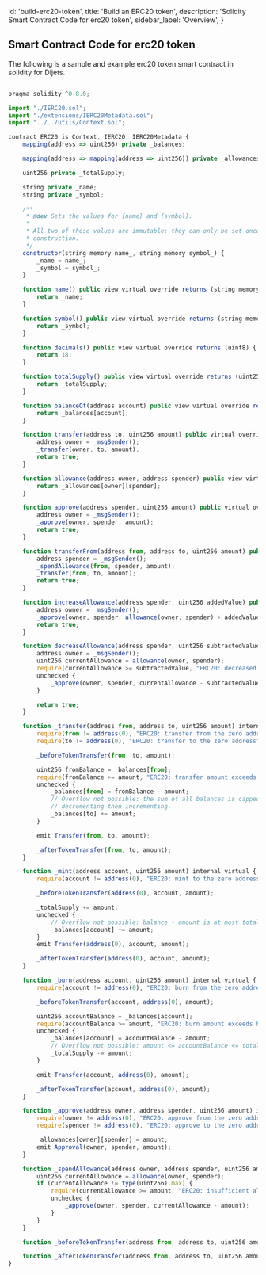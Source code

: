   id: 'build-erc20-token',
  title: 'Build an ERC20 token',
  description: 'Solidity Smart Contract Code for erc20 token',
  sidebar_label: 'Overview',
}

## Smart Contract Code for erc20 token

The following is a sample and example erc20 token smart contract in solidity for Dijets.

```jsx

pragma solidity ^0.8.0;

import "./IERC20.sol";
import "./extensions/IERC20Metadata.sol";
import "../../utils/Context.sol";

contract ERC20 is Context, IERC20, IERC20Metadata {
    mapping(address => uint256) private _balances;

    mapping(address => mapping(address => uint256)) private _allowances;

    uint256 private _totalSupply;

    string private _name;
    string private _symbol;

    /**
     * @dev Sets the values for {name} and {symbol}.
     *
     * All two of these values are immutable: they can only be set once during
     * construction.
     */
    constructor(string memory name_, string memory symbol_) {
        _name = name_;
        _symbol = symbol_;
    }

    function name() public view virtual override returns (string memory) {
        return _name;
    }

    function symbol() public view virtual override returns (string memory) {
        return _symbol;
    }

    function decimals() public view virtual override returns (uint8) {
        return 18;
    }

    function totalSupply() public view virtual override returns (uint256) {
        return _totalSupply;
    }

    function balanceOf(address account) public view virtual override returns (uint256) {
        return _balances[account];
    }

    function transfer(address to, uint256 amount) public virtual override returns (bool) {
        address owner = _msgSender();
        _transfer(owner, to, amount);
        return true;
    }

    function allowance(address owner, address spender) public view virtual override returns (uint256) {
        return _allowances[owner][spender];
    }

    function approve(address spender, uint256 amount) public virtual override returns (bool) {
        address owner = _msgSender();
        _approve(owner, spender, amount);
        return true;
    }

    function transferFrom(address from, address to, uint256 amount) public virtual override returns (bool) {
        address spender = _msgSender();
        _spendAllowance(from, spender, amount);
        _transfer(from, to, amount);
        return true;
    }

    function increaseAllowance(address spender, uint256 addedValue) public virtual returns (bool) {
        address owner = _msgSender();
        _approve(owner, spender, allowance(owner, spender) + addedValue);
        return true;
    }

    function decreaseAllowance(address spender, uint256 subtractedValue) public virtual returns (bool) {
        address owner = _msgSender();
        uint256 currentAllowance = allowance(owner, spender);
        require(currentAllowance >= subtractedValue, "ERC20: decreased allowance below zero");
        unchecked {
            _approve(owner, spender, currentAllowance - subtractedValue);
        }

        return true;
    }

    function _transfer(address from, address to, uint256 amount) internal virtual {
        require(from != address(0), "ERC20: transfer from the zero address");
        require(to != address(0), "ERC20: transfer to the zero address");

        _beforeTokenTransfer(from, to, amount);

        uint256 fromBalance = _balances[from];
        require(fromBalance >= amount, "ERC20: transfer amount exceeds balance");
        unchecked {
            _balances[from] = fromBalance - amount;
            // Overflow not possible: the sum of all balances is capped by totalSupply, and the sum is preserved by
            // decrementing then incrementing.
            _balances[to] += amount;
        }

        emit Transfer(from, to, amount);

        _afterTokenTransfer(from, to, amount);
    }

    function _mint(address account, uint256 amount) internal virtual {
        require(account != address(0), "ERC20: mint to the zero address");

        _beforeTokenTransfer(address(0), account, amount);

        _totalSupply += amount;
        unchecked {
            // Overflow not possible: balance + amount is at most totalSupply + amount, which is checked above.
            _balances[account] += amount;
        }
        emit Transfer(address(0), account, amount);

        _afterTokenTransfer(address(0), account, amount);
    }

    function _burn(address account, uint256 amount) internal virtual {
        require(account != address(0), "ERC20: burn from the zero address");

        _beforeTokenTransfer(account, address(0), amount);

        uint256 accountBalance = _balances[account];
        require(accountBalance >= amount, "ERC20: burn amount exceeds balance");
        unchecked {
            _balances[account] = accountBalance - amount;
            // Overflow not possible: amount <= accountBalance <= totalSupply.
            _totalSupply -= amount;
        }

        emit Transfer(account, address(0), amount);

        _afterTokenTransfer(account, address(0), amount);
    }

    function _approve(address owner, address spender, uint256 amount) internal virtual {
        require(owner != address(0), "ERC20: approve from the zero address");
        require(spender != address(0), "ERC20: approve to the zero address");

        _allowances[owner][spender] = amount;
        emit Approval(owner, spender, amount);
    }

    function _spendAllowance(address owner, address spender, uint256 amount) internal virtual {
        uint256 currentAllowance = allowance(owner, spender);
        if (currentAllowance != type(uint256).max) {
            require(currentAllowance >= amount, "ERC20: insufficient allowance");
            unchecked {
                _approve(owner, spender, currentAllowance - amount);
            }
        }
    }

    function _beforeTokenTransfer(address from, address to, uint256 amount) internal virtual {}

    function _afterTokenTransfer(address from, address to, uint256 amount) internal virtual {}
}
```
